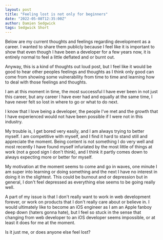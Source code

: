 ```yaml
---
layout: post
title: "Feeling lost is not only for beginners"
date: "2022-05-08T12:35:00Z"
author: Damien Sedgwick
tags: Sedgwick Short
---
```


Below are my current thoughts and feelings regarding development as a career.
I wanted to share them publicly because I feel like it is important to show that 
even though I have been a developer for a few years now, it is entirely normal
to feel a little deflated and or burnt out.

Anyway, this is a kind of thoughts out loud post, but I feel like it would be 
good to hear other peoples feelings and thoughts as I think only good can come 
from showing some vulnerability from time to time and learning how to deal with
those feelings and thoughts.

I am at this moment in time, the most successful I have ever been in not just 
this career, but any career I have ever had and equally at the same time, I have
never felt so lost in where to go or what to do next.

I know that I love being a developer, the people I've met and the growth that I
have experienced would not have been possible if I were not in this industry.

My trouble is, I get bored very easily, and I am always trying to better myself. 
I am competitive with myself, and I find it hard to stand still and appreciate 
the moment. Being content is not something I do very well and most recently I 
have found myself infuriated by the most little of things at work 
(not a good sign I don't think), and I think it partly comes down to always 
expecting more or better for myself.

My motivation at the moment seems to come and go in waves, one minute 
I am super into learning or doing something and the next I have no interest 
in doing it in the slightest. This could be burnout and or depression but in 
general, I don't feel depressed as everything else seems to be going really well.

A part of my issue is that I don't really want to work in web development forever, 
or work on products that I don't really care about or believe in. I would 
ultimately like to become an iOS engineer as I am an Apple fanboy deep down 
(haters gonna hate), but I feel so stuck in the sense that changing from web
developer to an iOS developer seems impossible, or at least it does for me at 
the moment.

Is it just me, or does anyone else feel lost?